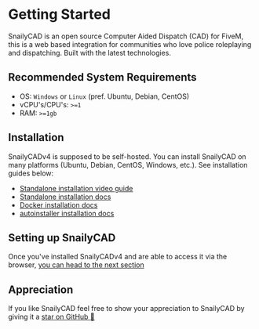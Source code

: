 # Getting Started

SnailyCAD is an open source Computer Aided Dispatch (CAD) for FiveM,
this is a web based integration for communities who love police roleplaying and dispatching.
Built with the latest technologies.

## Recommended System Requirements

- OS: `Windows` or `Linux` (pref. Ubuntu, Debian, CentOS)
- vCPU's/CPU's: `>=1`
- RAM: `>=1gb`

## Installation

SnailyCADv4 is supposed to be self-hosted. You can install SnailyCAD on many platforms (Ubuntu, Debian, CentOS, Windows, etc.).
See installation guides below:

- [Standalone installation video guide](https://youtu.be/06NiiO8-rIM)
- [Standalone installation docs](/docs/installations/methods/standalone)
- [Docker installation docs](/docs/installations/methods/docker)
- [autoinstaller installation docs](/docs/installations/methods/autoinstaller)

## Setting up SnailyCAD

Once you've installed SnailyCADv4 and are able to access it via the browser, [you can head to the next section](/docs/getting-started/setup)

## Appreciation

If you like SnailyCAD feel free to show your appreciation to SnailyCAD by giving it a [star on GitHub 🌟](https://github.com/SnailyCAD/snaily-cadv4)
